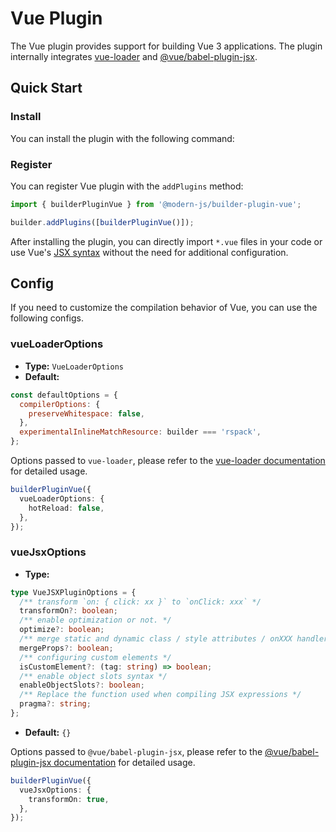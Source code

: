 # Vue Plugin

The Vue plugin provides support for building Vue 3 applications. The plugin internally integrates [vue-loader](https://vue-loader.vuejs.org/) and [@vue/babel-plugin-jsx](https://github.com/vuejs/babel-plugin-jsx).

## Quick Start

### Install

You can install the plugin with the following command:


<PackageManagerTabs command="add @modern-js/builder-plugin-vue -D" />

### Register

You can register Vue plugin with the `addPlugins` method:

```js
import { builderPluginVue } from '@modern-js/builder-plugin-vue';

builder.addPlugins([builderPluginVue()]);
```

After installing the plugin, you can directly import `*.vue` files in your code or use Vue's [JSX syntax](https://github.com/vuejs/babel-plugin-jsx) without the need for additional configuration.

## Config

If you need to customize the compilation behavior of Vue, you can use the following configs.

### vueLoaderOptions

- **Type:** `VueLoaderOptions`
- **Default:**

```js
const defaultOptions = {
  compilerOptions: {
    preserveWhitespace: false,
  },
  experimentalInlineMatchResource: builder === 'rspack',
};
```

Options passed to `vue-loader`, please refer to the [vue-loader documentation](https://vue-loader.vuejs.org/) for detailed usage.

```ts
builderPluginVue({
  vueLoaderOptions: {
    hotReload: false,
  },
});
```

### vueJsxOptions

- **Type:**

```ts
type VueJSXPluginOptions = {
  /** transform `on: { click: xx }` to `onClick: xxx` */
  transformOn?: boolean;
  /** enable optimization or not. */
  optimize?: boolean;
  /** merge static and dynamic class / style attributes / onXXX handlers */
  mergeProps?: boolean;
  /** configuring custom elements */
  isCustomElement?: (tag: string) => boolean;
  /** enable object slots syntax */
  enableObjectSlots?: boolean;
  /** Replace the function used when compiling JSX expressions */
  pragma?: string;
};
```

- **Default:** `{}`

Options passed to `@vue/babel-plugin-jsx`, please refer to the [@vue/babel-plugin-jsx documentation](https://github.com/vuejs/babel-plugin-jsx) for detailed usage.

```ts
builderPluginVue({
  vueJsxOptions: {
    transformOn: true,
  },
});
```
